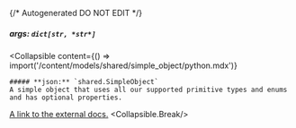 {/* Autogenerated DO NOT EDIT  */}

##### **args:** `dict[str, *str*]`

<Collapsible
    content={() => import('/content/models/shared/simple_object/python.mdx')}
>
    ##### **json:** `shared.SimpleObject`
    A simple object that uses all our supported primitive types and enums and has optional properties.

[A link to the external docs.](https://docs.speakeasyapi.dev)
    <Collapsible.Break/>
</Collapsible>

